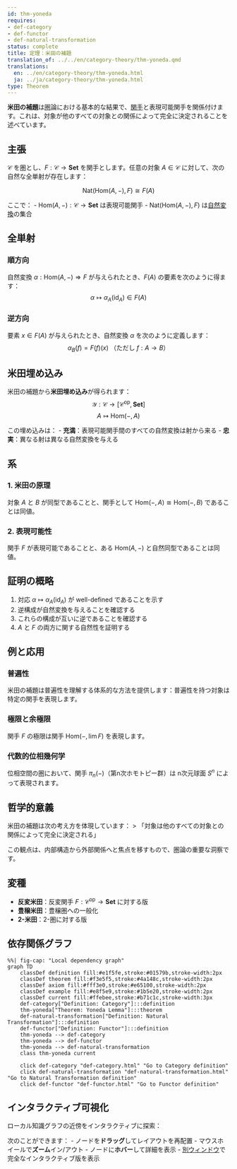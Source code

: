 ```yaml
---
id: thm-yoneda
requires:
- def-category
- def-functor
- def-natural-transformation
status: complete
title: 定理：米田の補題
translation_of: ../../en/category-theory/thm-yoneda.qmd
translations:
  en: ../en/category-theory/thm-yoneda.html
  ja: ../ja/category-theory/thm-yoneda.html
type: Theorem
---
```


**米田の補題**は[圏](def-category.qmd)論における基本的な結果で、[関手](def-functor.qmd)と表現可能関手を関係付けます。これは、対象が他のすべての対象との関係によって完全に決定されることを述べています。

## 主張

$\mathcal{C}$ を圏とし、$F: \mathcal{C} \to \mathbf{Set}$ を関手とします。任意の対象 $A \in \mathcal{C}$ に対して、次の自然な全単射が存在します：

$$\text{Nat}(\text{Hom}(A, -), F) \cong F(A)$$

ここで：
- $\text{Hom}(A, -): \mathcal{C} \to \mathbf{Set}$ は表現可能関手
- $\text{Nat}(\text{Hom}(A, -), F)$ は[自然変換](def-natural-transformation.qmd)の集合

## 全単射

### 順方向

自然変換 $\alpha: \text{Hom}(A, -) \Rightarrow F$ が与えられたとき、$F(A)$ の要素を次のように得ます：
$$\alpha \mapsto \alpha_A(\text{id}_A) \in F(A)$$

### 逆方向

要素 $x \in F(A)$ が与えられたとき、自然変換 $\alpha$ を次のように定義します：
$$\alpha_B(f) = F(f)(x) \text{ （ただし } f: A \to B\text{）}$$

## 米田埋め込み

米田の補題から**米田埋め込み**が得られます：
$$\mathcal{Y}: \mathcal{C} \to [\mathcal{C}^{\text{op}}, \mathbf{Set}]$$
$$A \mapsto \text{Hom}(-, A)$$

この埋め込みは：
- **充満**：表現可能関手間のすべての自然変換は射から来る
- **忠実**：異なる射は異なる自然変換を与える

## 系

### 1. 米田の原理

対象 $A$ と $B$ が同型であることと、関手として $\text{Hom}(-, A) \cong \text{Hom}(-, B)$ であることは同値。

### 2. 表現可能性

関手 $F$ が表現可能であることと、ある $\text{Hom}(A, -)$ と自然同型であることは同値。

## 証明の概略

1. 対応 $\alpha \mapsto \alpha_A(\text{id}_A)$ が well-defined であることを示す
2. 逆構成が自然変換を与えることを確認する
3. これらの構成が互いに逆であることを確認する
4. $A$ と $F$ の両方に関する自然性を証明する

## 例と応用

### 普遍性

米田の補題は普遍性を理解する体系的な方法を提供します：普遍性を持つ対象は特定の関手を表現します。

### 極限と余極限

関手 $F$ の極限は関手 $\text{Hom}(-, \lim F)$ を表現します。

### 代数的位相幾何学

位相空間の圏において、関手 $\pi_n(-)$（第n次ホモトピー群）は n次元球面 $S^n$ によって表現されます。

## 哲学的意義

米田の補題は次の考え方を体現しています：
> 「対象は他のすべての対象との関係によって完全に決定される」

この観点は、内部構造から外部関係へと焦点を移すもので、圏論の重要な洞察です。

## 変種

- **反変米田**：反変関手 $F: \mathcal{C}^{\text{op}} \to \mathbf{Set}$ に対する版
- **豊穣米田**：豊穣圏への一般化
- **2-米田**：2-圏に対する版

## 依存関係グラフ

```mermaid
%%| fig-cap: "Local dependency graph"
graph TD
    classDef definition fill:#e1f5fe,stroke:#01579b,stroke-width:2px
    classDef theorem fill:#f3e5f5,stroke:#4a148c,stroke-width:2px
    classDef axiom fill:#fff3e0,stroke:#e65100,stroke-width:2px
    classDef example fill:#e8f5e9,stroke:#1b5e20,stroke-width:2px
    classDef current fill:#ffebee,stroke:#b71c1c,stroke-width:3px
    def-category["Definition: Category"]:::definition
    thm-yoneda["Theorem: Yoneda Lemma"]:::theorem
    def-natural-transformation["Definition: Natural Transformation"]:::definition
    def-functor["Definition: Functor"]:::definition
    thm-yoneda --> def-category
    thm-yoneda --> def-functor
    thm-yoneda --> def-natural-transformation
    class thm-yoneda current

    click def-category "def-category.html" "Go to Category definition"
    click def-natural-transformation "def-natural-transformation.html" "Go to Natural Transformation definition"
    click def-functor "def-functor.html" "Go to Functor definition"
```

## インタラクティブ可視化

ローカル知識グラフの近傍をインタラクティブに探索：

::: {.graph-viz data-id="thm-yoneda" data-width="700" data-height="500"}
:::

次のことができます：
- ノードを**ドラッグ**してレイアウトを再配置
- マウスホイールで**ズーム**イン/アウト
- ノードに**ホバー**して詳細を表示
- [別ウィンドウ](../../output/interactive/thm-yoneda.html){target="_blank"}で完全なインタラクティブ版を表示
